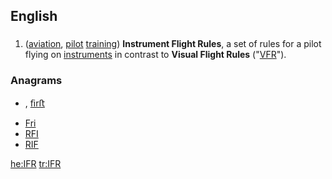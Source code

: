 ==English==

==={{initialism}}===
{{infl|en|initialism}}

# ([[aviation]], [[pilot]] [[training]]) '''Instrument Flight Rules''', a set of rules for a pilot flying on [[instrument]]s in contrast to '''Visual Flight Rules''' ("[[VFR]]").

===Anagrams===
* {{alphagram|[[fir#English|fir]]}} , [[ﬁrﬅ#English|ﬁrﬅ]]
* [[Fri#English|Fri]]
* [[RFI#English|RFI]]
* [[RIF#English|RIF]]

[[he:IFR]]
[[tr:IFR]]